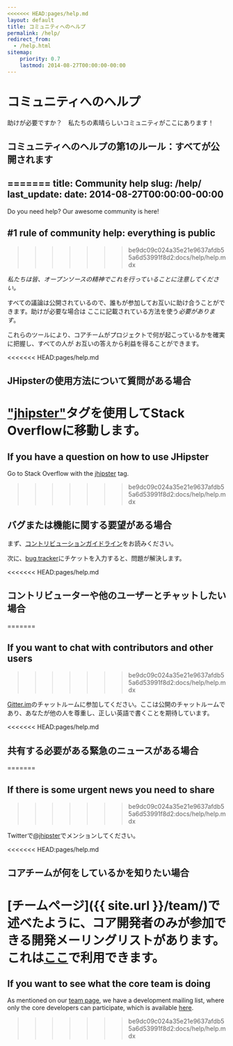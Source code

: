 ```yaml
---
<<<<<<< HEAD:pages/help.md
layout: default
title: コミュニティへのヘルプ
permalink: /help/
redirect_from:
  - /help.html
sitemap:
    priority: 0.7
    lastmod: 2014-08-27T00:00:00-00:00
---
```


# <i class="fa fa-group"></i> コミュニティへのヘルプ

助けが必要ですか？　私たちの素晴らしいコミュニティがここにあります！

## コミュニティへのヘルプの第1のルール：すべてが公開されます
=======
title: Community help
slug: /help/
last_update:
  date: 2014-08-27T00:00:00-00:00
---

Do you need help? Our awesome community is here!


## #1 rule of community help: everything is public
>>>>>>> be9dc09c024a35e21e9637afdb55a6d53991f8d2:docs/help/help.mdx

_私たちは皆、オープンソースの精神でこれを行っていることに注意してください。_

すべての議論は公開されているので、誰もが参加してお互いに助け合うことができます。助けが必要な場合は
ここに記載されている方法を使う*必要があります*。

これらのツールにより、コアチームがプロジェクトで何が起こっているかを確実に把握し、すべての人が
お互いの答えから利益を得ることができます。

<<<<<<< HEAD:pages/help.md
## JHipsterの使用方法について質問がある場合

["jhipster"](http://stackoverflow.com/tags/jhipster)タグを使用してStack Overflowに移動します。
=======

## If you have a question on how to use JHipster

Go to Stack Overflow with the [jhipster](http://stackoverflow.com/tags/jhipster) tag.

>>>>>>> be9dc09c024a35e21e9637afdb55a6d53991f8d2:docs/help/help.mdx

## バグまたは機能に関する要望がある場合

まず、[コントリビューションガイドライン](https://github.com/jhipster/generator-jhipster/blob/main/CONTRIBUTING.md)をお読みください。

次に、[bug tracker](https://github.com/jhipster/generator-jhipster/issues/new/choose)にチケットを入力すると、問題が解決します。

<<<<<<< HEAD:pages/help.md
## コントリビューターや他のユーザーとチャットしたい場合
=======

## If you want to chat with contributors and other users
>>>>>>> be9dc09c024a35e21e9637afdb55a6d53991f8d2:docs/help/help.mdx

[Gitter.im](https://gitter.im/jhipster/generator-jhipster)のチャットルームに参加してください。ここは公開のチャットルームであり、あなたが他の人を尊重し、正しい英語で書くことを期待しています。

<<<<<<< HEAD:pages/help.md
## 共有する必要がある緊急のニュースがある場合
=======

## If there is some urgent news you need to share
>>>>>>> be9dc09c024a35e21e9637afdb55a6d53991f8d2:docs/help/help.mdx

Twitterで[@jhipster](https://twitter.com/jhipster)でメンションしてください。

<<<<<<< HEAD:pages/help.md
## コアチームが何をしているかを知りたい場合

[チームページ]({{ site.url }}/team/)で述べたように、コア開発者のみが参加できる開発メーリングリストがあります。これは[ここ](https://groups.google.com/forum/?hl=en#!forum/jhipster-dev)で利用できます。
=======

## If you want to see what the core team is doing

As mentioned on our [team page](/team), we have a development mailing list, where only the core developers can participate, which is available [here](https://groups.google.com/forum/?hl=en#!forum/jhipster-dev).
>>>>>>> be9dc09c024a35e21e9637afdb55a6d53991f8d2:docs/help/help.mdx
